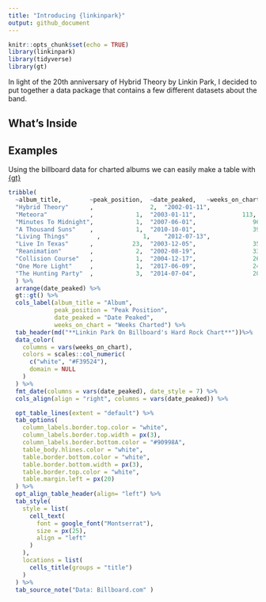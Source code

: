 ```yaml
---
title: "Introducing {linkinpark}"
output: github_document
---
```


```r
knitr::opts_chunk$set(echo = TRUE)
library(linkinpark)
library(tidyverse)
library(gt)
```

In light of the 20th anniversary of Hybrid Theory by Linkin Park, I decided to put together a data package that contains a few different datasets about the band. 

## What's Inside

## Examples

Using the billboard data for charted albums we can easily make a table with [{gt}](https://gt.rstudio.com/)




```r

tribble(
  ~album_title,	       ~peak_position,	~date_peaked,	~weeks_on_chart,
  "Hybrid Theory"      ,	        	2,  "2002-01-11",           	215,
  "Meteora"            ,            1,  "2003-01-11",      	      113, 
  "Minutes To Midnight",           	1,	"2007-06-01",	             96,
  "A Thousand Suns"    ,            1,	"2010-10-01",	             39,
  "Living Things"	     ,            1,	"2012-07-13",	             36,
  "Live In Texas"      ,           23,	"2003-12-05",	             35,
  "Reanimation"        ,            2,	"2002-08-19",	             33,
  "Collision Course"   ,          	1,	"2004-12-17",	             26,
  "One More Light"     ,            1,	"2017-06-09",	             24,
  "The Hunting Party"  ,            3,	"2014-07-04",	             20
  ) %>%
  arrange(date_peaked) %>%
  gt::gt() %>% 
  cols_label(album_title = "Album", 
             peak_position = "Peak Position",
             date_peaked = "Date Peaked", 
             weeks_on_chart = "Weeks Charted") %>%
  tab_header(md("**Linkin Park On Billboard's Hard Rock Chart**"))%>%
  data_color(
    columns = vars(weeks_on_chart), 
    colors = scales::col_numeric(
      c("white", "#F39524"), 
      domain = NULL
    )
  ) %>%
  fmt_date(columns = vars(date_peaked), date_style = 7) %>%    
  cols_align(align = "right", columns = vars(date_peaked)) %>%

  opt_table_lines(extent = "default") %>%
  tab_options(
    column_labels.border.top.color = "white",
    column_labels.border.top.width = px(3),
    column_labels.border.bottom.color = "#90998A",
    table_body.hlines.color = "white",
    table.border.bottom.color = "white",
    table.border.bottom.width = px(3),
    table.border.top.color = "white",
    table.margin.left = px(20)
  ) %>%
  opt_align_table_header(align= "left") %>%
  tab_style(
    style = list(
      cell_text(
        font = google_font("Montserrat"),
        size = px(25),
        align = "left"
      )
    ),
    locations = list(
      cells_title(groups = "title")
    )
  ) %>%
  tab_source_note("Data: Billboard.com" )
  
  

```
 
 
